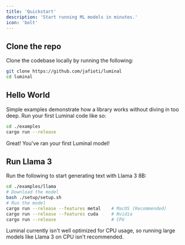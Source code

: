 ```yaml
---
title: 'Quickstart'
description: 'Start running ML models in minutes.'
icon: 'bolt'
---
```


## Clone the repo

Clone the codebase locally by running the following:
```bash
git clone https://github.com/jafioti/luminal
cd luminal
```

## Hello World

Simple examples demonstrate how a library works without diving in too deep. Run your first Luminal code like so:
```bash
cd ./examples
cargo run --release
```
Great! You've ran your first Luminal model!

## Run Llama 3

Run the following to start generating text with Llama 3 8B:
```bash
cd ./examples/llama
# Download the model
bash ./setup/setup.sh
# Run the model
cargo run --release --features metal    # MacOS (Recommended)
cargo run --release --features cuda     # Nvidia
cargo run --release                     # CPU
```

<Warning>
  Luminal currently isn't well optimized for CPU usage, so running large models like Llama 3 on CPU isn't recommended.
</Warning>